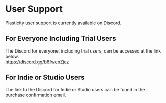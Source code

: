 # User Support

Plasticity user support is currently available on Discord.

## For Everyone Including Trial Users
The Discord for everyone, including trial users, can be accessed at the link below.<br />
https://discord.gg/b6fwenZjez

## For Indie or Studio Users
The link to the Discord for Indie or Studio users can be found in the purchase confirmation email.
